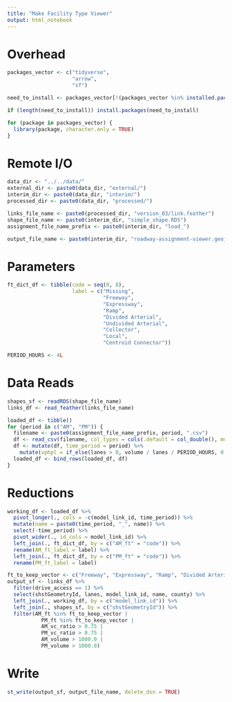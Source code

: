 ```yaml
---
title: "Make Facility Type Viewer"
output: html_notebook
---
```



# Overhead
```r
packages_vector <- c("tidyverse",
                     "arrow",
                     "sf")

need_to_install <- packages_vector[!(packages_vector %in% installed.packages()[,"Package"])]

if (length(need_to_install)) install.packages(need_to_install)

for (package in packages_vector) {
  library(package, character.only = TRUE)
}

```

# Remote I/O
```r
data_dir <- "../../data/"
external_dir <- paste0(data_dir, "external/")
interim_dir <- paste0(data_dir, "interim/")
processed_dir <- paste0(data_dir, "processed/") 

links_file_name <- paste0(processed_dir, "version_03/link.feather")
shape_file_name <- paste0(interim_dir, "simple_shape.RDS")
assignment_file_name_prefix <- paste0(interim_dir, "load_")

output_file_name <- paste0(interim_dir, "roadway-assignment-viewer.geojson")
```

# Parameters
```r
ft_dict_df <- tibble(code = seq(0, 8),
                     label = c("Missing",
                               "Freeway",
                               "Expressway",
                               "Ramp",
                               "Divided Arterial",
                               "Undivided Arterial",
                               "Collector",
                               "Local",
                               "Centroid Connector"))

PERIOD_HOURS <- 4L
```


# Data Reads
```r
shapes_sf <- readRDS(shape_file_name)
links_df <- read_feather(links_file_name)

loaded_df <- tibble()
for (period in c("AM", "PM")) {
  filename <- paste0(assignment_file_name_prefix, period, ".csv")
  df <- read_csv(filename, col_types = cols(.default = col_double(), model_link_id = col_integer()))
  df <- mutate(df, time_period = period) %>%
    mutate(vphpl = if_else(lanes > 0, volume / lanes / PERIOD_HOURS, 0.0))
  loaded_df <- bind_rows(loaded_df, df)
}

```

# Reductions 
```r
working_df <- loaded_df %>%
  pivot_longer(., cols = -c(model_link_id, time_period)) %>%
  mutate(name = paste0(time_period, "_", name)) %>%
  select(-time_period) %>%
  pivot_wider(., id_cols = model_link_id) %>%
  left_join(., ft_dict_df, by = c("AM_ft" = "code")) %>%
  rename(AM_ft_label = label) %>%
  left_join(., ft_dict_df, by = c("PM_ft" = "code")) %>%
  rename(PM_ft_label = label)

ft_to_keep_vector <- c("Freeway", "Expressway", "Ramp", "Divided Arterial", "Undivided Arterial")
output_sf <- links_df %>%
  filter(drive_access == 1) %>%
  select(shstGeometryId, lanes, model_link_id, name, county) %>%
  left_join(., working_df, by = c("model_link_id")) %>%
  left_join(., shapes_sf, by = c("shstGeometryId")) %>%
  filter(AM_ft %in% ft_to_keep_vector | 
           PM_ft %in% ft_to_keep_vector |
           AM_vc_ratio > 0.75 |
           PM_vc_ratio > 0.75 | 
           AM_volume > 1000.0 |
           PM_volume > 1000.0)

```

# Write
```r
st_write(output_sf, output_file_name, delete_dsn = TRUE)
```



